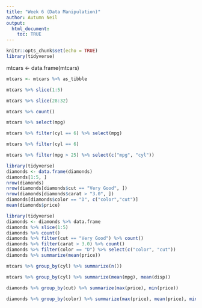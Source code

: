 ---
title: "Week 6 (Data Manipulation)"
author: Autumn Neil
output: 
  html_document:
    toc: TRUE
---

```{r setup, include=FALSE, warning=FALSE}
knitr::opts_chunk$set(echo = TRUE)
library(tidyverse)
```


mtcars <- data.frame(mtcars)
```{r}
mtcars <- mtcars %>% as_tibble
```

```{r}
mtcars %>% slice(1:5)
```


```{r}
mtcars %>% slice(28:32)
```

```{r}
mtcars %>% count()
```

```{r}
mtcars %>% select(mpg)
```

```{r}
mtcars %>% filter(cyl == 6) %>% select(mpg)
```

```{r}
mtcars %>% filter(cyl == 6)
```

```{r}
mtcars %>% filter(mpg > 25) %>% select(c("mpg", "cyl"))
```


```{r}
library(tidyverse)
diamonds <- data.frame(diamonds)
diamonds[1:5, ]
nrow(diamonds)
nrow(diamonds[diamonds$cut == "Very Good", ]) 
nrow(diamonds[diamonds$carat > "3.0", ]) 
diamonds[diamonds$color == "D", c("color","cut")]
mean(diamonds$price)
```

```{r}
library(tidyverse)
diamonds <- diamonds %>% data.frame
diamonds %>% slice(1:5)
diamonds %>% count()
diamonds %>% filter(cut == "Very Good") %>% count()
diamonds %>% filter(carat > 3.0) %>% count()
diamonds %>% filter(color == "D") %>% select(c("color", "cut"))
diamonds %>% summarize(mean(price))
```



```{r}
mtcars %>% group_by(cyl) %>% summarize(n())
```

```{r}
mtcars %>% group_by(cyl) %>% summarize(mean(mpg), mean(disp))
```

```{r}
diamonds %>% group_by(cut) %>% summarize(max(price), min(price))
```

```{r}
diamonds %>% group_by(color) %>% summarize(max(price), mean(price), min(price))
```